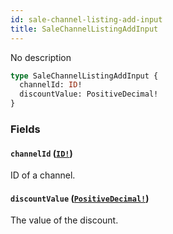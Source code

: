 ```yaml
---
id: sale-channel-listing-add-input
title: SaleChannelListingAddInput
---
```


No description

```graphql
type SaleChannelListingAddInput {
  channelId: ID!
  discountValue: PositiveDecimal!
}
```

### Fields

#### `channelId` ([`ID!`](/docs/developer/api-reference/scalars/id))

ID of a channel.

#### `discountValue` ([`PositiveDecimal!`](/docs/developer/api-reference/scalars/positive-decimal))

The value of the discount.
